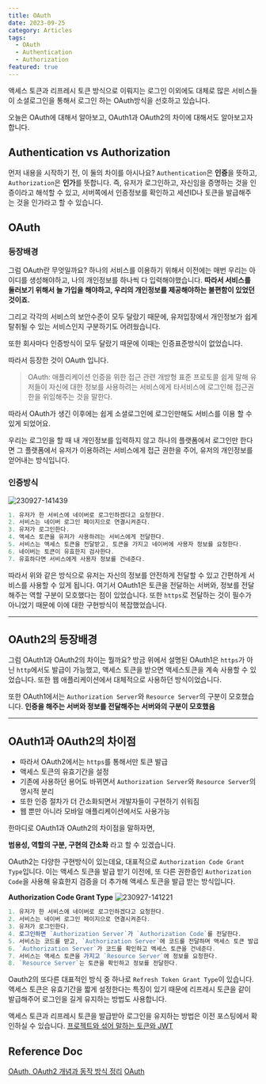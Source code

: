 ```yaml
---
title: OAuth
date: 2023-09-25
category: Articles
tags:
  - OAuth
  - Authentication
  - Authorization
featured: true
---
```


액세스 토큰과 리프레시 토큰 방식으로 이뤄지는 로그인 이외에도 대체로 많은 서비스들이
소셜로그인을 통해서 로그인 하는 OAuth방식을 선호하고 있습니다.

오늘은 OAuth에 대해서 알아보고, OAuth1과 OAuth2의 차이에 대해서도 알아보고자합니다.

## Authentication vs Authorization

먼저 내용을 시작하기 전, 이 둘의 차이를 아시나요?
`Authentication`은 **인증**을 뜻하고, `Authorization`은 **인가**를 뜻합니다.
즉, 유저가 로그인하고, 자신임을 증명하는 것을 인증이라고 해석할 수 있고,
서버쪽에서 인증정보를 확인하고 세션ID나 토큰을 발급해주는 것을 인가라고 할 수 있습니다.

## OAuth

### 등장배경

그럼 OAuth란 무엇일까요? 하나의 서비스를 이용하기 위해서 이전에는 매번 우리는 아이디를 생성해야하고,
나의 개인정보를 하나씩 다 입력해야했습니다. **따라서 서비스를 둘러보기 위해서 늘 가입을 해야하고,
우리의 개인정보를 제공해야하는 불편함이 있었던 것이죠.**

그리고 각각의 서비스의 보안수준이 모두 달랐기 때문에,
유저입장에서 개인정보가 쉽게 탈취될 수 있는 서비스인지 구분하기도 어려웠습니다.

또한 회사마다 인증방식이 모두 달랐기 때문에 이때는 인증표준방식이 없었습니다.

따라서 등장한 것이 OAuth 입니다.

> OAuth: 애플리케이션 인증을 위한 접근 관련 개방형 표준 프로토콜
쉽게 말해 유저들이 자신에 대한 정보를 사용하려는 서비스에게 타서비스에 로그인해 접근권한을 위임해주는 것을 말한다.

따라서 OAuth가 생긴 이후에는 쉽게 소셜로그인에 로그인만해도 서비스를 이용 할 수 있게 되었어요.

우리는 로그인을 할 때 내 개인정보를 입력하지 않고 하나의 플랫폼에서 로그인만 한다면
그 플랫폼에서 유저가 이용하려는 서비스에게 접근 권한을 주어, 유저의 개인정보를 얻어내는 방식입니다.
<br />
### 인증방식
![230927-141439](/posts/Oauth/230927-141439.png)
```javascript
1. 유저가 한 서비스에 네이버로 로그인하겠다고 요청한다.
2. 서비스는 네이버 로그인 페이지으로 연결시켜준다.
3. 유저가 로그인한다.
4. 액세스 토큰을 유저가 사용하려는 서비스에게 전달한다.
5. 서비스는 액세스 토큰을 전달받고, 토큰을 가지고 네이버에 사용자 정보를 요청한다.
6. 네이버는 토큰이 유효한지 검사한다.
7. 유효하다면 서비스에게 사용자 정보를 건네준다.
```

따라서 위와 같은 방식으로 유저는 자신의 정보를 안전하게 전달할 수 있고 간편하게 서비스를 사용할 수 있게 됩니다.
여기서 OAuth1은 토큰을 전달하는 서버와, 정보를 전달해주는 역할 구분이 모호했다는 점이 있었습니다.
또한 `https`로 전달하는 것이 필수가 아니었기 때문에 이에 대한 구현방식이 복잡했었습니다.

---

## OAuth2의 등장배경

그럼 OAuth1과 OAuth2의 차이는 뭘까요?
방금 위에서 설명된 OAuth1은 `https`가 아닌 `http`에서도 발급이 가능했고, 액세스 토큰을 받으면 액세스토큰을 계속 사용할 수 있었습니다. 또한 웹 애플리케이션에서 대체적으로 사용하던 방식이었습니다. 

또한 OAuth1에서는 `Authorization Server`와 `Resource Server`의 구분이 모호했습니다.
**인증을 해주는 서버와 정보를 전달해주는 서버와의 구분이 모호했음**

---

## OAuth1과 OAuth2의 차이점
- 따라서 OAuth2에서는 `https`를 통해서만 토큰 발급
- 액세스 토큰의 유효기간을 설정
- 기존에 사용하던 용어도 바뀌면서 `Authorization Server`와 `Resource Server`의 명시적 분리
- 또한 인증 절차가 더 간소화되면서 개발자들이 구현하기 쉬워짐
- 웹 뿐만 아니라 모바일 애플리케이션에서도 사용가능

한마디로 OAuth1과 OAuth2의 차이점을 말하자면,

**범용성, 역할의 구분, 구현의 간소화** 라고 할 수 있겠습니다.

OAuth2는 다양한 구현방식이 있는데요, 대표적으로 `Authorization Code Grant Type`입니다. 이는 액세스 토큰을 발급 받기 이전에, 또 다른 권한증인 `Authorization Code`을 사용해 유효한지 검증을 더 추가해 액세스 토큰을 발급 받는 방식입니다.

**Authorization Code Grant Type**
![230927-141221](/posts/Oauth/230927-141221.png)
```javascript
1. 유저가 한 서비스에 네이버로 로그인하겠다고 요청한다.
2. 서비스는 네이버 로그인 페이지으로 연결시켜준다.
3. 유저가 로그인한다.
4. 로그인하면 `Authorization Server`가 `Authorization Code`를 전달한다.
5. 서비스는 코드를 받고, `Authorization Server`에 코드를 전달하며 액세스 토큰 발급을 요청한다.
6. `Authorization Server`가 코드를 확인하고 액세스 토큰을 건네준다.
7. 서비스는 액세스 토큰을 가지고 `Resource Server`에 정보를 요청한다.
8. `Resource Server`는 토큰을 확인하고 정보를 전달한다.
```

Oauth2의 또다른 대표적인 방식 중 하나로 `Refresh Token Grant Type`이 있습니다.
액세스 토큰은 유효기간을 짧게 설정한다는 특징이 있기 때문에 리프레시 토큰을 같이 발급해주어 로그인을 길게 유지하는 방법도 사용합니다.

액세스 토큰과 리프레시 토큰을 발급받아 로그인을 유지하는 방법은 이전 포스팅에서 확인하실 수 있습니다.
[프로젝트와 섞어 말하는 토큰와 JWT](/articles/Token-and-JWT)


## Reference Doc
[OAuth, OAuth2 개념과 동작 방식 정리](https://wildeveloperetrain.tistory.com/247)
[OAuth](https://github.com/minwan1/spring-security-oauth2-example/blob/master/docs/step-1%3Aoauth1%2Coauth2%EB%9E%80.md#request-token-%EB%B0%9C%EA%B8%89-%EB%A7%A4%EA%B0%9C%EB%B3%80%EC%88%98)

